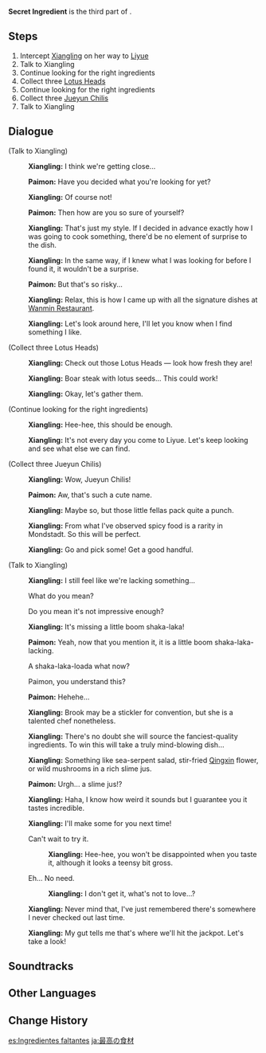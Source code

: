 {{Quest Infobox
|id            = 11002
|image         = Story Quest Secret Ingredient.png
|type          = Story
|chapter       = Trulla Chapter
|actNum        = I
|part          = 3
|act           = Mondstadt Gastronomy Trip
|character     = Xiangling
|startLocation = [[Windwail Highland]], [[Mondstadt]]
|region        = Mondstadt
|area          = Windwail Highland
|prev          = Cooking Appointment
|next          = Lucky Find
|rewards       = Adventure EXP*175;Mora*6,575;Adventurer's Experience*3;Fine Enhancement Ore*8
|characters    = Paimon;Traveler;Xiangling
|voiced        = yes
}}
'''Secret Ingredient''' is the third part of {{Quest|Mondstadt Gastronomy Trip}}.

==Steps==
# Intercept [[Xiangling]] on her way to [[Liyue]]
# Talk to Xiangling
# Continue looking for the right ingredients
# Collect three [[Lotus Head]]s
# Continue looking for the right ingredients
# Collect three [[Jueyun Chili]]s
# Talk to Xiangling

==Dialogue==
{{Quest Description|To your surprise, [[Draff]] did not intend to reprimand Xiangling, but instead wanted her to help promote [[Springvale]]'s meat products instead. Sticking to her principles, Xiangling refused to cook for advertising, and would have left if she was not attracted to the smell of [[Brook]]'s cooking. What began as a chat devolved into disagreement about how to prepare food, and ended in the declaration of a cook-off between the head chef of Springvale and the chef from Liyue.}}
{{Dialogue Start}}
;(Talk to Xiangling)
:{{A|vo xllq003 2 xiangling 01.ogg}} '''Xiangling:''' I think we're getting close...
:{{A|vo xllq003 2 paimon 01.ogg}} '''Paimon:''' Have you decided what you're looking for yet?
:{{A|vo xllq003 2 xiangling 02.ogg}} '''Xiangling:''' Of course not!
:{{A|vo xllq003 2 paimon 02.ogg}} '''Paimon:''' Then how are you so sure of yourself?
:{{A|vo xllq003 2 xiangling 03.ogg}} '''Xiangling:''' That's just my style. If I decided in advance exactly how I was going to cook something, there'd be no element of surprise to the dish.
:{{A|vo xllq003 2 xiangling 04.ogg}} '''Xiangling:''' In the same way, if I knew what I was looking for before I found it, it wouldn't be a surprise.
:{{A|vo xllq003 2 paimon 03.ogg}} '''Paimon:''' But that's so risky...
:{{A|vo xllq003 2 xiangling 05.ogg}} '''Xiangling:''' Relax, this is how I came up with all the signature dishes at [[Wanmin Restaurant]].
:{{A|vo xllq003 2 xiangling 06.ogg}} '''Xiangling:''' Let's look around here, I'll let you know when I find something I like.

;(Collect three Lotus Heads)
:{{A|vo xllq003 3 xiangling 01.ogg}} '''Xiangling:''' Check out those Lotus Heads &mdash; look how fresh they are!
:{{A|vo xllq003 3 xiangling 02.ogg}} '''Xiangling:''' Boar steak with lotus seeds... This could work!
:{{A|vo xllq003 3 xiangling 03.ogg}} '''Xiangling:''' Okay, let's gather them.

;(Continue looking for the right ingredients)
:{{A|vo xllq003 4 xiangling 01.ogg}} '''Xiangling:''' Hee-hee, this should be enough.
:{{A|vo xllq003 4 xiangling 02.ogg}} '''Xiangling:''' It's not every day you come to Liyue. Let's keep looking and see what else we can find.

;(Collect three Jueyun Chilis)
:{{A|vo xllq003 5 xiangling 01.ogg}} '''Xiangling:''' Wow, Jueyun Chilis!
:{{A|vo xllq003 5 paimon 01.ogg}} '''Paimon:''' Aw, that's such a cute name.
:{{A|vo xllq003 5 xiangling 02.ogg}} '''Xiangling:''' Maybe so, but those little fellas pack quite a punch.
:{{A|vo xllq003 5 xiangling 03.ogg}} '''Xiangling:''' From what I've observed spicy food is a rarity in Mondstadt. So this will be perfect.
:{{A|vo xllq003 5 xiangling 04.ogg}} '''Xiangling:''' Go and pick some! Get a good handful.

;(Talk to Xiangling)
:{{A|vo xllq003 7 xiangling 01.ogg}} '''Xiangling:''' I still feel like we're lacking something...
:{{DIcon}} What do you mean?
:{{DIcon}} Do you mean it's not impressive enough?
:{{A|vo xllq003 7 xiangling 02.ogg}} '''Xiangling:''' It's missing a little boom shaka-laka!
:{{A|vo xllq003 7 paimon 01.ogg}} '''Paimon:''' Yeah, now that you mention it, it is a little boom shaka-laka-lacking.
:{{DIcon}} A shaka-laka-loada what now?
:{{DIcon}} Paimon, you understand this?
:{{A|vo xllq003 7 paimon 02.ogg}} '''Paimon:''' Hehehe...
:{{A|vo xllq003 7 xiangling 03.ogg}} '''Xiangling:''' Brook may be a stickler for convention, but she is a talented chef nonetheless.
:{{A|vo xllq003 7 xiangling 04.ogg}} '''Xiangling:''' There's no doubt she will source the fanciest-quality ingredients. To win this will take a truly mind-blowing dish...
:{{A|vo xllq003 7 xiangling 05.ogg}} '''Xiangling:''' Something like sea-serpent salad, stir-fried [[Qingxin]] flower, or wild mushrooms in a rich slime jus.
:{{A|vo xllq003 7 paimon 03.ogg}} '''Paimon:''' Urgh... a slime jus!?
:{{A|vo xllq003 7 xiangling 06.ogg}} '''Xiangling:''' Haha, I know how weird it sounds but I guarantee you it tastes incredible.
:{{A|vo xllq003 7 xiangling 07.ogg}} '''Xiangling:''' I'll make some for you next time!
:{{DIcon}} Can't wait to try it.
::{{A|vo xllq003 7 xiangling 08a.ogg}} '''Xiangling:''' Hee-hee, you won't be disappointed when you taste it, although it looks a teensy bit gross.
:{{DIcon}} Eh... No need.
::{{A|vo xllq003 7 xiangling 08b.ogg}} '''Xiangling:''' I don't get it, what's not to love...?
:{{A|vo xllq003 7 xiangling 09.ogg}} '''Xiangling:''' Never mind that, I've just remembered there's somewhere I never checked out last time.
:{{A|vo xllq003 7 xiangling 10.ogg}} '''Xiangling:''' My gut tells me that's where we'll hit the jackpot. Let's take a look!
{{Dialogue End}}

==Soundtracks==
{{Soundtracks by Category Table|type=quest}}

==Other Languages==
{{Other Languages
|en      = Secret Ingredient
|zhs     = 一锤定音的食材
|zhs_rm  = Yīchuídìngyīn de Shícái
|zht     = 一錘定音的食材
|zht_rm  = Yīchuídìngyīn de Shícái
|zh_tl   = The Final Decisive Ingredient
|zh_note = {{zh|s=一锤定音|t=一錘定音|rm=Yīchuídìngyīn|tl=to set the tone [of a gong] with a single hammer blow}} is an idiom that means "to have the final say," or "to make the final decision."
|ja      = 最高の食材
|ja_rm   = Saikou no Shokuzai
|ja_tl   = The Best Ingredient
|ko      = 승부를 결정지을 식자재
|ko_tl   = Ingredient to Decide Victory
|es      = Ingredientes faltantes
|es_tl   = Missing Ingredients
|fr      = Ingrédients décisifs
|fr_tl   = Decisive Ingredients
|ru      = Недостающий ингредиент
|ru_tl   = Missing Ingredient
|th      = ส่วนประกอบที่ตามหา
|th_rm   = 
|th_tl   = 
|vi      = Nguyên Liệu Quyết Định
|vi_tl   = Decisive Ingredient
|de      = Eine Frage des Geschmacks
|de_tl   = A Question of the Taste
|id      = Bahan Rahasia
|id_tl   = Secret Ingredient
|pt      = Ingredientes Secretos
|pt_tl   = Secret Ingredients
|tr      = Gizli Malzeme
|tr_tl   = 
|it      = Ingrediente segreto
|it_tl   = 
}}

==Change History==
{{Change History|1.0}}

[[es:Ingredientes faltantes]]
[[ja:最高の食材]]